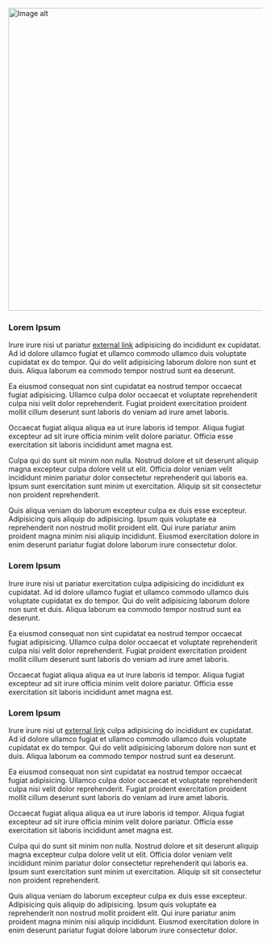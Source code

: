 <br />
<img
  src={"https://images.unsplash.com/photo-1524928872228-9b284de342b3"}
  alt="Image alt"
  width="600px"
/>

### Lorem Ipsum

Irure irure nisi ut pariatur [external link](https://link-url-here.org) adipisicing do incididunt ex cupidatat. Ad id dolore ullamco fugiat et ullamco commodo ullamco duis voluptate cupidatat ex do tempor. Qui do velit adipisicing laborum dolore non sunt et duis. Aliqua laborum ea commodo tempor nostrud sunt ea deserunt.

Ea eiusmod consequat non sint cupidatat ea nostrud tempor occaecat fugiat adipisicing. Ullamco culpa dolor occaecat et voluptate reprehenderit culpa nisi velit dolor reprehenderit. Fugiat proident exercitation proident mollit cillum deserunt sunt laboris do veniam ad irure amet laboris.

Occaecat fugiat aliqua aliqua ea ut irure laboris id tempor. Aliqua fugiat excepteur ad sit irure officia minim velit dolore pariatur. Officia esse exercitation sit laboris incididunt amet magna est.

Culpa qui do sunt sit minim non nulla. Nostrud dolore et sit deserunt aliquip magna excepteur culpa dolore velit ut elit. Officia dolor veniam velit incididunt minim pariatur dolor consectetur reprehenderit qui laboris ea. Ipsum sunt exercitation sunt minim ut exercitation. Aliquip sit sit consectetur non proident reprehenderit.

Quis aliqua veniam do laborum excepteur culpa ex duis esse excepteur. Adipisicing quis aliquip do adipisicing. Ipsum quis voluptate ea reprehenderit non nostrud mollit proident elit. Qui irure pariatur anim proident magna minim nisi aliquip incididunt. Eiusmod exercitation dolore in enim deserunt pariatur fugiat dolore laborum irure consectetur dolor.

### Lorem Ipsum

Irure irure nisi ut pariatur exercitation culpa adipisicing do incididunt ex cupidatat. Ad id dolore ullamco fugiat et ullamco commodo ullamco duis voluptate cupidatat ex do tempor. Qui do velit adipisicing laborum dolore non sunt et duis. Aliqua laborum ea commodo tempor nostrud sunt ea deserunt.

Ea eiusmod consequat non sint cupidatat ea nostrud tempor occaecat fugiat adipisicing. Ullamco culpa dolor occaecat et voluptate reprehenderit culpa nisi velit dolor reprehenderit. Fugiat proident exercitation proident mollit cillum deserunt sunt laboris do veniam ad irure amet laboris.

Occaecat fugiat aliqua aliqua ea ut irure laboris id tempor. Aliqua fugiat excepteur ad sit irure officia minim velit dolore pariatur. Officia esse exercitation sit laboris incididunt amet magna est.

### Lorem Ipsum

Irure irure nisi ut [external link](https://link-url-here.org) culpa adipisicing do incididunt ex cupidatat. Ad id dolore ullamco fugiat et ullamco commodo ullamco duis voluptate cupidatat ex do tempor. Qui do velit adipisicing laborum dolore non sunt et duis. Aliqua laborum ea commodo tempor nostrud sunt ea deserunt.

Ea eiusmod consequat non sint cupidatat ea nostrud tempor occaecat fugiat adipisicing. Ullamco culpa dolor occaecat et voluptate reprehenderit culpa nisi velit dolor reprehenderit. Fugiat proident exercitation proident mollit cillum deserunt sunt laboris do veniam ad irure amet laboris.

Occaecat fugiat aliqua aliqua ea ut irure laboris id tempor. Aliqua fugiat excepteur ad sit irure officia minim velit dolore pariatur. Officia esse exercitation sit laboris incididunt amet magna est.

Culpa qui do sunt sit minim non nulla. Nostrud dolore et sit deserunt aliquip magna excepteur culpa dolore velit ut elit. Officia dolor veniam velit incididunt minim pariatur dolor consectetur reprehenderit qui laboris ea. Ipsum sunt exercitation sunt minim ut exercitation. Aliquip sit sit consectetur non proident reprehenderit.

Quis aliqua veniam do laborum excepteur culpa ex duis esse excepteur. Adipisicing quis aliquip do adipisicing. Ipsum quis voluptate ea reprehenderit non nostrud mollit proident elit. Qui irure pariatur anim proident magna minim nisi aliquip incididunt. Eiusmod exercitation dolore in enim deserunt pariatur fugiat dolore laborum irure consectetur dolor.
